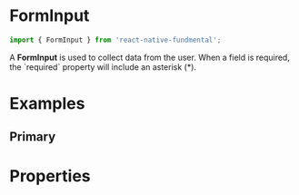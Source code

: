 
<Meta title="FormInput" component={FormInput} />

# FormInput

```js
import { FormInput } from 'react-native-fundmental';
```

A **FormInput** is used to collect data from the user. When a field is required, the \`required\` property will include an asterisk (\*).

# Examples

## Primary

<Preview>
  <Story name="primary">
    <FormInput placeholder="Field placeholder text" />
  </Story>
</Preview>

# Properties

<Props of={FormInput} />
